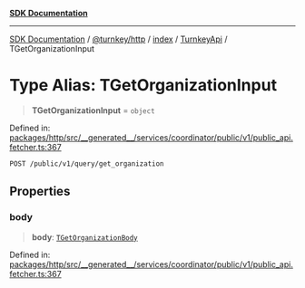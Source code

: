 [**SDK Documentation**](../../../../../../README.mdx)

***

[SDK Documentation](../../../../../../packages.mdx) / [@turnkey/http](../../../../README.mdx) / [index](../../../README.mdx) / [TurnkeyApi](../README.mdx) / TGetOrganizationInput

# Type Alias: TGetOrganizationInput

> **TGetOrganizationInput** = `object`

Defined in: [packages/http/src/\_\_generated\_\_/services/coordinator/public/v1/public\_api.fetcher.ts:367](https://github.com/tkhq/sdk/blob/3a88af7d1d927c6022706911d6af0f92f1440e00/packages/http/src/__generated__/services/coordinator/public/v1/public_api.fetcher.ts#L367)

`POST /public/v1/query/get_organization`

## Properties

### body

> **body**: [`TGetOrganizationBody`](TGetOrganizationBody.mdx)

Defined in: [packages/http/src/\_\_generated\_\_/services/coordinator/public/v1/public\_api.fetcher.ts:367](https://github.com/tkhq/sdk/blob/3a88af7d1d927c6022706911d6af0f92f1440e00/packages/http/src/__generated__/services/coordinator/public/v1/public_api.fetcher.ts#L367)
